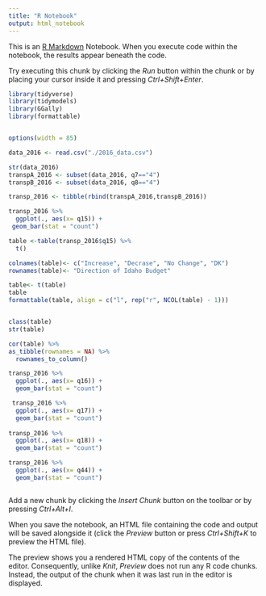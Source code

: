 ```yaml
---
title: "R Notebook"
output: html_notebook
---
```


This is an [R Markdown](http://rmarkdown.rstudio.com) Notebook. When you execute code within the notebook, the results appear beneath the code. 

Try executing this chunk by clicking the *Run* button within the chunk or by placing your cursor inside it and pressing *Ctrl+Shift+Enter*. 

```r
library(tidyverse)
library(tidymodels)
library(GGally)
library(formattable)


options(width = 85)

data_2016 <- read.csv("./2016_data.csv")

str(data_2016)
transpA_2016 <- subset(data_2016, q7=="4")
transpB_2016 <- subset(data_2016, q8=="4")

transp_2016 <- tibble(rbind(transpA_2016,transpB_2016))


```


```r


transp_2016 %>%
  ggplot(., aes(x= q15)) +
 geom_bar(stat = "count")

table <-table(transp_2016$q15) %>%
  t()

colnames(table)<- c("Increase", "Decrase", "No Change", "DK")
rownames(table)<- "Direction of Idaho Budget"

table<- t(table)
table
formattable(table, align = c("l", rep("r", NCOL(table) - 1)))


class(table)
str(table)

cor(table) %>%
as_tibble(rownames = NA) %>% 
  rownames_to_column()

transp_2016 %>%
  ggplot(., aes(x= q16)) +
  geom_bar(stat = "count")

 transp_2016 %>%
  ggplot(., aes(x= q17)) + 
  geom_bar(stat = "count")
  
transp_2016 %>%
  ggplot(., aes(x= q18)) + 
  geom_bar(stat = "count")

transp_2016 %>%
  ggplot(., aes(x= q44)) + 
  geom_bar(stat = "count")



```

Add a new chunk by clicking the *Insert Chunk* button on the toolbar or by pressing *Ctrl+Alt+I*.

When you save the notebook, an HTML file containing the code and output will be saved alongside it (click the *Preview* button or press *Ctrl+Shift+K* to preview the HTML file).

The preview shows you a rendered HTML copy of the contents of the editor. Consequently, unlike *Knit*, *Preview* does not run any R code chunks. Instead, the output of the chunk when it was last run in the editor is displayed.
